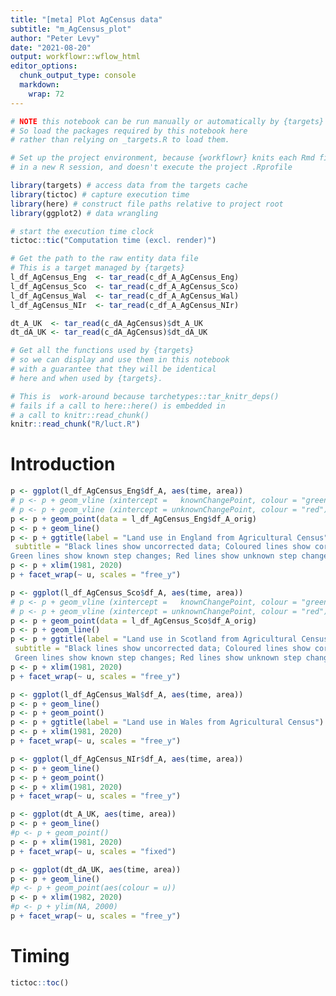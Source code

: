 ```yaml
---
title: "[meta] Plot AgCensus data"
subtitle: "m_AgCensus_plot"
author: "Peter Levy"
date: "2021-08-20"
output: workflowr::wflow_html
editor_options:
  chunk_output_type: console
  markdown: 
    wrap: 72
---
```


```r
# NOTE this notebook can be run manually or automatically by {targets}
# So load the packages required by this notebook here
# rather than relying on _targets.R to load them.

# Set up the project environment, because {workflowr} knits each Rmd file 
# in a new R session, and doesn't execute the project .Rprofile

library(targets) # access data from the targets cache
library(tictoc) # capture execution time
library(here) # construct file paths relative to project root
library(ggplot2) # data wrangling

# start the execution time clock
tictoc::tic("Computation time (excl. render)")

# Get the path to the raw entity data file
# This is a target managed by {targets}
l_df_AgCensus_Eng  <- tar_read(c_df_A_AgCensus_Eng)
l_df_AgCensus_Sco  <- tar_read(c_df_A_AgCensus_Sco)
l_df_AgCensus_Wal  <- tar_read(c_df_A_AgCensus_Wal)
l_df_AgCensus_NIr  <- tar_read(c_df_A_AgCensus_NIr)

dt_A_UK  <- tar_read(c_dA_AgCensus)$dt_A_UK
dt_dA_UK <- tar_read(c_dA_AgCensus)$dt_dA_UK
```

```r
# Get all the functions used by {targets} 
# so we can display and use them in this notebook
# with a guarantee that they will be identical
# here and when used by {targets}.

# This is  work-around because tarchetypes::tar_knitr_deps()
# fails if a call to here::here() is embedded in 
# a call to knitr::read_chunk()
knitr::read_chunk("R/luct.R")
```

# Introduction

<!--- { ACplotEngland -->
```r
p <- ggplot(l_df_AgCensus_Eng$df_A, aes(time, area))
# p <- p + geom_vline (xintercept =   knownChangePoint, colour = "green")
# p <- p + geom_vline (xintercept = unknownChangePoint, colour = "red")
p <- p + geom_point(data = l_df_AgCensus_Eng$df_A_orig)
p <- p + geom_line()
p <- p + ggtitle(label = "Land use in England from Agricultural Census",
 subtitle = "Black lines show uncorrected data; Coloured lines show corrected data
Green lines show known step changes; Red lines show unknown step changes")
p <- p + xlim(1981, 2020)
p + facet_wrap(~ u, scales = "free_y")
```

<!--- } -->


<!--- { ACplotScotland -->
```r
p <- ggplot(l_df_AgCensus_Sco$df_A, aes(time, area))
# p <- p + geom_vline (xintercept =   knownChangePoint, colour = "green")
# p <- p + geom_vline (xintercept = unknownChangePoint, colour = "red")
p <- p + geom_point(data = l_df_AgCensus_Sco$df_A_orig)
p <- p + geom_line()
p <- p + ggtitle(label = "Land use in Scotland from Agricultural Census",
 subtitle = "Black lines show uncorrected data; Coloured lines show corrected data
 Green lines show known step changes; Red lines show unknown step changes")
p <- p + xlim(1981, 2020)
p + facet_wrap(~ u, scales = "free_y")
```

<!--- } -->


<!--- { ACplotWales -->
```r
p <- ggplot(l_df_AgCensus_Wal$df_A, aes(time, area))
p <- p + geom_line()
p <- p + geom_point()
p <- p + ggtitle(label = "Land use in Wales from Agricultural Census")
p <- p + xlim(1981, 2020)
p + facet_wrap(~ u, scales = "free_y")
```

<!--- } -->


<!--- { plotNIreland -->
```r
p <- ggplot(l_df_AgCensus_NIr$df_A, aes(time, area))
p <- p + geom_line()
p <- p + geom_point()
p <- p + xlim(1981, 2020)
p + facet_wrap(~ u, scales = "free_y")
```

<!--- } -->


<!--- { plotdAUK -->
```r
p <- ggplot(dt_A_UK, aes(time, area))
p <- p + geom_line()
#p <- p + geom_point()
p <- p + xlim(1981, 2020)
p + facet_wrap(~ u, scales = "fixed")
```

```r
p <- ggplot(dt_dA_UK, aes(time, area))
p <- p + geom_line()
#p <- p + geom_point(aes(colour = u))
p <- p + xlim(1982, 2020)
#p <- p + ylim(NA, 2000)
p + facet_wrap(~ u, scales = "free_y")
```

<!--- } -->

# Timing {.unnumbered}

```r
tictoc::toc()
```
